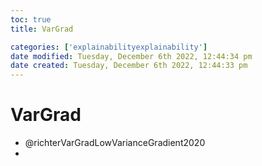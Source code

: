 ```yaml
---
toc: true
title: VarGrad

categories: ['explainabilityexplainability']
date modified: Tuesday, December 6th 2022, 12:44:34 pm
date created: Tuesday, December 6th 2022, 12:44:33 pm
---
```


# VarGrad
- @richterVarGradLowVarianceGradient2020
- 





